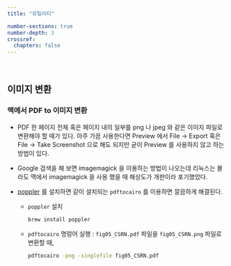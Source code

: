```yaml
---
title: "유틸리티"

number-sections: true
number-depth: 3
crossref:
  chapters: false
---
```


</br>

## 이미지 변환

### 맥에서 PDF to 이미지 변환

- PDF 한 페이지 전체 혹은 페이지 내의 일부를 png 나 jpeg 와 같은 이미지 파일로 변환해야 할 때가 있다. 아주 가끔 사용한다면 Preview 에서 File -> Export 혹은 File -> Take Screenshot 으로 해도 되지만 굳이 Preview 를 사용하지 않고 하는 방법이 있다.

- Google 검색을 해 보면 imagemagick 을 이용하는 방법이 나오는데 리눅스는 몰라도 맥에서 imagemagick 을 사용 했을 때 해상도가 개판이라 포기했었다.
  
- [poppler](https://poppler.freedesktop.org) 를 설치하면 같이 설치되는 `pdftocairo` 를 이용하면 깔끔하게 해결된다.

  - `poppler` 설치
    ```sh
    brew install poppler
    ```

  - `pdftocairo` 명렁어 실행 : `fig05_CSRN.pdf` 파일을 `fig05_CSRN.png` 파일로 변환할 때,
    ```sh
    pdftocairo -png -singlefile fig05_CSRN.pdf
    ```
